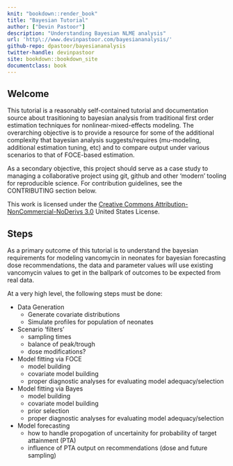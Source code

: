 ```yaml
---
knit: "bookdown::render_book"
title: "Bayesian Tutorial"
author: ["Devin Pastoor"]
description: "Understanding Bayesian NLME analysis"
url: 'http\://www.devinpastoor.com/bayesiananalysis/'
github-repo: dpastoor/bayesiananalysis
twitter-handle: devinpastoor
site: bookdown::bookdown_site
documentclass: book
---
```


## Welcome {-}

This tutorial is a reasonably self-contained tutorial and documentation source about trasitioning to bayesian analysis from traditional first order estimation techniques for nonlinear-mixed-effects modeling. The overarching objective is to provide a resource for some of the additional complexity that bayesian analysis suggests/requires (mu-modeling, additional estimation tuning, etc) and to compare output under various scenarios to that of FOCE-based estimation.

As a secondary objective, this project should serve as a case study to managing a collaborative project using git, github and other 'modern' tooling for reproducible science. For contribution guidelines, see the CONTRIBUTING section below.

This work is licensed under the [Creative Commons Attribution-NonCommercial-NoDerivs 3.0](http://creativecommons.org/licenses/by-nc-nd/3.0/us/) United States License. 

## Steps

As a primary outcome of this tutorial is to understand the bayesian requirements for modeling vancomycin in 
neonates for bayesian forecasting dose recommendations, the data and parameter values will use existing
vancomycin values to get in the ballpark of outcomes to be expected from real data.

At a very high level, the following steps must be done:

* Data Generation
  * Generate covariate distributions
  * Simulate profiles for population of neonates
* Scenario 'filters'
  * sampling times
  * balance of peak/trough
  * dose modifications?
* Model fitting via FOCE
  * model building
  * covariate model building
  * proper diagnostic analyses for evaluating model adequacy/selection
* Model fitting via Bayes
  * model building
  * covariate model building
  * prior selection
  * proper diagnostic analyses for evaluating model adequacy/selection
* Model forecasting 
  * how to handle propogation of uncertainity for probability of target attainment (PTA)
  * influence of PTA output on recommendations (dose and future sampling)
